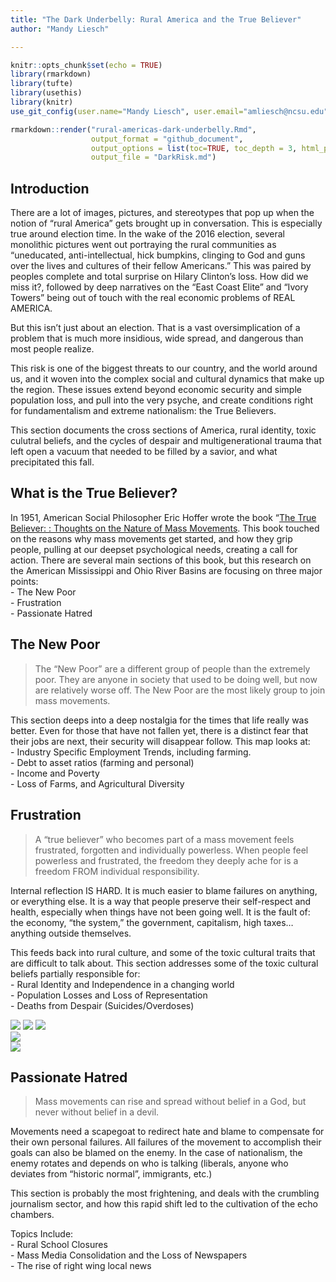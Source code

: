 ```yaml
---
title: "The Dark Underbelly: Rural America and the True Believer"
author: "Mandy Liesch"

---
```


```r
knitr::opts_chunk$set(echo = TRUE)
library(rmarkdown)
library(tufte)
library(usethis)
library(knitr)
use_git_config(user.name="Mandy Liesch", user.email="amliesch@ncsu.edu")
```

```r
rmarkdown::render("rural-americas-dark-underbelly.Rmd", 
                  output_format = "github_document", 
                  output_options = list(toc=TRUE, toc_depth = 3, html_preview=FALSE), 
                  output_file = "DarkRisk.md")
```

## Introduction

There are a lot of images, pictures, and stereotypes that pop up when the notion of "rural America" gets brought up in conversation. This is especially true around election time. In the wake of the 2016 election, several monolithic pictures went out portraying the rural communities as "uneducated, anti-intellectual, hick bumpkins, clinging to God and guns over the lives and cultures of their fellow Americans." This was paired by peoples complete and total surprise on Hilary Clinton's loss. How did we miss it?, followed by deep narratives on the "East Coast Elite" and "Ivory Towers" being out of touch with the real economic problems of REAL AMERICA.

But this isn't just about an election. That is a vast oversimplication of a problem that is much more insidious, wide spread, and dangerous than most people realize. 

This risk is one of the biggest threats to our country, and the world around us, and it woven into the complex social and cultural dynamics that make up the region. These issues extend beyond economic security and simple population loss, and pull into the very psyche, and create conditions right for fundamentalism and extreme nationalism: the True Believers.  

This section documents the cross sections of America, rural identity, toxic culutral beliefs, and the cycles of despair and multigenerational trauma that left open a vacuum that needed to be filled by a savior, and what precipitated this fall.

## What is the True Believer?
In 1951, American Social Philosopher Eric Hoffer wrote the book "[The True Believer: : Thoughts on the Nature of Mass Movements ](https://en.wikipedia.org/wiki/The_True_Believer). This book touched on the reasons why mass movements get started, and how they grip people, pulling at our deepset psychological needs, creating a call for action. There are several main sections of this book, but this research on the American Mississippi and Ohio River Basins are focusing on three major points:  
- The New Poor  
- Frustration  
- Passionate Hatred  

## The New Poor
> The “New Poor” are a different group of people than the extremely poor. They are anyone in society that used to be doing well, but now are relatively worse
off. The New Poor are the most likely group to join mass movements.


This section deeps into a deep nostalgia for the times that life really was better. Even for those that have not fallen yet, there is a distinct fear that their jobs are next, their security will disappear follow. This map looks at:  
- Industry Specific Employment Trends, including farming.  
- Debt to asset ratios (farming and personal)  
- Income and Poverty  
- Loss of Farms, and Agricultural Diversity

## Frustration
> A “true believer” who becomes part of a mass movement feels frustrated, forgotten and individually powerless. When people feel powerless and frustrated, the freedom they deeply ache for is a freedom FROM individual responsibility.


Internal reflection IS HARD. It is much easier to blame failures on anything, or everything else. It is a way that people preserve their self-respect and health, especially when things have not been going well. It is the fault of: the economy, “the system,” the government, capitalism, high taxes… anything outside themselves. 

This feeds back into rural culture, and some of the toxic cultural traits that are difficult to talk about. This section addresses some of the toxic cultural beliefs partially responsible for:  
- Rural Identity and Independence in a changing world  
- Population Losses and Loss of Representation   
- Deaths from Despair (Suicides/Overdoses)  

![](images/drtaber1.jpg)
![](images/drtaber2.jpg)
![](images/drtaber3.jpg)  
![](images/drtaber4.jpg)  
![](images/drtaber5.jpg)  



## Passionate Hatred  
>Mass movements can rise and spread without belief in a God, but never without belief in a devil. 


Movements need a scapegoat to redirect hate and blame to compensate for their own personal failures.  All failures of the movement to accomplish their goals can also be blamed on the enemy. In the case of nationalism, the enemy rotates and depends on who is talking (liberals, anyone who deviates from "historic normal", immigrants, etc.) 

This section is probably the most frightening, and deals with the crumbling journalism sector, and how this rapid shift led to the cultivation of the echo chambers.

Topics Include:  
- Rural School Closures  
- Mass Media Consolidation and the Loss of Newspapers  
- The rise of right wing local news   



